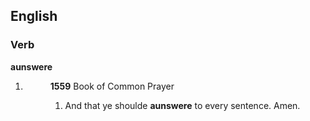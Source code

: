 ==English==

===Verb===
'''aunswere'''

# {{obsolete spelling of|[[answer]]}}
#: '''1559''' Book of Common Prayer
#:# And that ye shoulde '''aunswere''' to every sentence. Amen.